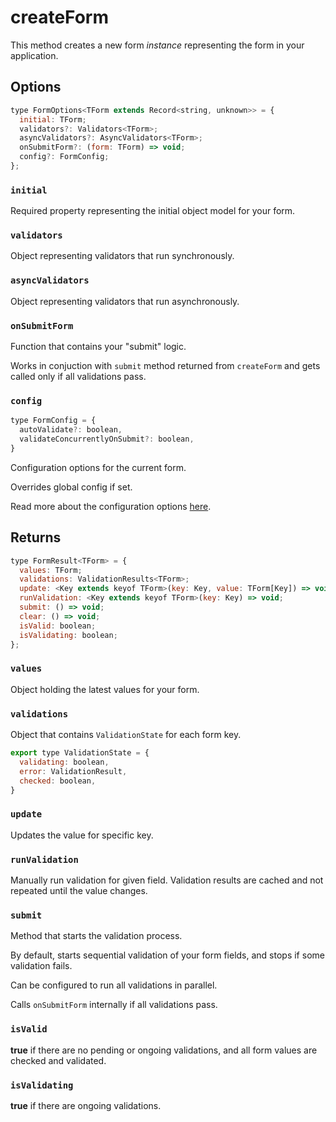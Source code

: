 # createForm

This method creates a new form _instance_ representing the form in your application.

## Options

```js
type FormOptions<TForm extends Record<string, unknown>> = {
  initial: TForm;
  validators?: Validators<TForm>;
  asyncValidators?: AsyncValidators<TForm>;
  onSubmitForm?: (form: TForm) => void;
  config?: FormConfig;
};
```

### `initial`

Required property representing the initial object model for your form.

### `validators`

Object representing validators that run synchronously.

### `asyncValidators`

Object representing validators that run asynchronously.

### `onSubmitForm`

Function that contains your "submit" logic.

Works in conjuction with `submit` method returned from `createForm` and gets
called only if all validations pass.

### `config`

```js
type FormConfig = {
  autoValidate?: boolean,
  validateConcurrentlyOnSubmit?: boolean,
}
```

Configuration options for the current form.

Overrides global config if set.

Read more about the configuration options [here](/docs/reference/setFormConfig).

## Returns

```js
type FormResult<TForm> = {
  values: TForm;
  validations: ValidationResults<TForm>;
  update: <Key extends keyof TForm>(key: Key, value: TForm[Key]) => void;
  runValidation: <Key extends keyof TForm>(key: Key) => void;
  submit: () => void;
  clear: () => void;
  isValid: boolean;
  isValidating: boolean;
};
```

### `values`

Object holding the latest values for your form.

### `validations`

Object that contains `ValidationState` for each form key.

```js
export type ValidationState = {
  validating: boolean,
  error: ValidationResult,
  checked: boolean,
}
```

### `update`

Updates the value for specific key.

### `runValidation`

Manually run validation for given field. Validation results are cached and not repeated until the
value changes.

### `submit`

Method that starts the validation process.

By default, starts sequential validation of your form fields, and stops if some validation fails.

Can be configured to run all validations in parallel.

Calls `onSubmitForm` internally if all validations pass.

### `isValid`

**true** if there are no pending or ongoing validations, and all form values are checked and validated.

### `isValidating`

**true** if there are ongoing validations.

